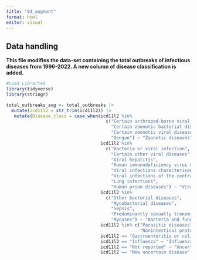 ```yaml
---
title: "04_augment"
format: html
editor: visual
---
```


## Data handling

**This file modifies the data-set containing the total outbreaks of infectious diseases from 1996-2022. A new column of disease classification is added.**

```r
#Load Libraries
library(tidyverse)
library(stringr)
```

```r
total_outbreaks_aug <- total_outbreaks |>
  mutate(icd11l2 = str_trim(icd11l2)) |>
   mutate(Disease_class = case_when(icd11l2 %in% 
                                      c("Certain arthropod-borne viral fevers",
                                        "Certain zoonotic bacterial diseases",
                                        "Certain zoonotic viral diseases",
                                        "Dengue") ~ "Zoonotic diseases",
                                    icd11l2 %in%
                                      c("Bacteria or viral infection",
                                        "Certain other viral diseases",
                                        "Viral hepatitis",
                                        "Human immunodeficiency virus disease",
                                        "Viral infections characterised by skin or mucous membrane lesions",
                                        "Viral infections of the central nervous system",
                                        "Lung infections",
                                        "Human prion diseases") ~ "Viral infections",
                                    icd11l2 %in% 
                                      c("Other bacterial diseases",
                                        "Mycobacterial diseases",
                                        "Sepsis",
                                        "Predominantly sexually transmitted infections",
                                        "Mycoses") ~ "Bacteria and fungus infections",
                                    icd11l2 %in% c("Parasitic diseases",
                                                   "Nonintestinal protozoal diseases") ~ "Parasitic infections",
                                    icd11l2 == "Gastroenteritis or colitis of infectious origin" ~ "Cholera-Intestinal diseases",
                                    icd11l2 == "Influenza" ~ "Influenza infections",
                                    icd11l2 == "Not reported" ~ "Uncertain diseases",
                                    icd11l2 == "New uncertain disease" ~ "Covid-19"))

                               

```
